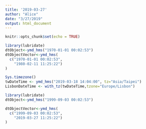 ```yaml
---
title: '2019-03-27'
author: "Alice"
date: "3/27/2019"
output: html_document
---
```


```r
knitr::opts_chunk$set(echo = TRUE)
```

```r
library(lubridate)
dtObject<-ymd_hms("1970-01-01 00:02:53") 
dtObjectVector<-ymd_hms(
  c("1970-01-01 00:02:53",
    "1980-02-11 11:25:22")
)
```

```r
Sys.timezone()
twDateTime <- ymd_hms("2019-03-18 14:04:00", tz="Asia/Taipei")
LisbonDateTime <- with_tz(twDateTime,tzone="Europe/Lisbon")
```

```r
library(lubridate)
dtObject<-ymd_hms("1999-09-03 00:02:53")

```

```r
dtObjectVector<-ymd_hms(
  c("1999-09-03 00:02:53",
    "2019-03-27 11:25:22")
)
```


